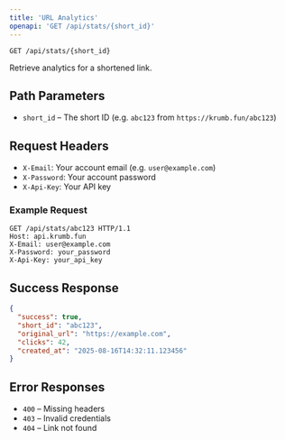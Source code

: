 ```yaml
---
title: 'URL Analytics'
openapi: 'GET /api/stats/{short_id}'
---
```


`GET /api/stats/{short_id}`

Retrieve analytics for a shortened link.

## Path Parameters
- `short_id` – The short ID (e.g. `abc123` from `https://krumb.fun/abc123`)

## Request Headers

- `X-Email`: Your account email (e.g. `user@example.com`)
- `X-Password`: Your account password
- `X-Api-Key`: Your API key

### Example Request
```http
GET /api/stats/abc123 HTTP/1.1
Host: api.krumb.fun
X-Email: user@example.com
X-Password: your_password
X-Api-Key: your_api_key
````

## Success Response

```json
{
  "success": true,
  "short_id": "abc123",
  "original_url": "https://example.com",
  "clicks": 42,
  "created_at": "2025-08-16T14:32:11.123456"
}
```

## Error Responses

* `400` – Missing headers
* `403` – Invalid credentials
* `404` – Link not found

```